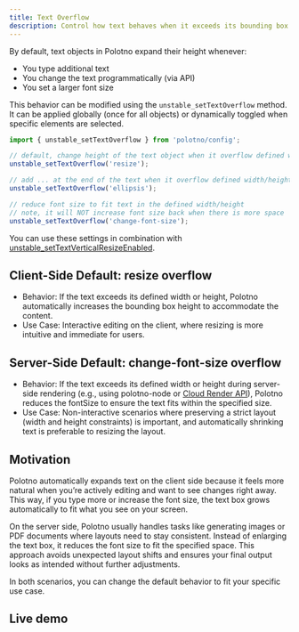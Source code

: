 ```yaml
---
title: Text Overflow
description: Control how text behaves when it exceeds its bounding box
---
```


By default, text objects in Polotno expand their height whenever:

- You type additional text
- You change the text programmatically (via API)
- You set a larger font size

This behavior can be modified using the `unstable_setTextOverflow` method. It can be applied globally (once for all objects) or dynamically toggled when specific elements are selected.

```ts
import { unstable_setTextOverflow } from 'polotno/config';

// default, change height of the text object when it overflow defined width/height
unstable_setTextOverflow('resize');

// add ... at the end of the text when it overflow defined width/height
unstable_setTextOverflow('ellipsis');

// reduce font size to fit text in the defined width/height
// note, it will NOT increase font size back when there is more space
unstable_setTextOverflow('change-font-size');
```

You can use these settings in combination with
[unstable_setTextVerticalResizeEnabled](/docs/vertical-text-resize).

## Client-Side Default: resize overflow

- Behavior: If the text exceeds its defined width or height, Polotno automatically increases the bounding box height to accommodate the content.
- Use Case: Interactive editing on the client, where resizing is more intuitive and immediate for users.

## Server-Side Default: change-font-size overflow

- Behavior: If the text exceeds its defined width or height during server-side rendering (e.g., using polotno-node or
  [Cloud Render API](/docs/cloud-render-api)), Polotno reduces the fontSize to ensure the text fits within the specified size.
- Use Case: Non-interactive scenarios where preserving a strict layout (width and height constraints) is important, and automatically shrinking text is preferable to resizing the layout.

## Motivation

Polotno automatically expands text on the client side because it feels more natural when you’re actively editing and want to see changes right away. This way, if you type more or increase the font size, the text box grows automatically to fit what you see on your screen.

On the server side, Polotno usually handles tasks like generating images or PDF documents where layouts need to stay consistent. Instead of enlarging the text box, it reduces the font size to fit the specified space. This approach avoids unexpected layout shifts and ensures your final output looks as intended without further adjustments.

In both scenarios, you can change the default behavior to fit your specific use case.

## Live demo

<Sandbox github="polotno-project/polotno-docs/tree/main/examples/polotno-text-overflow" />


